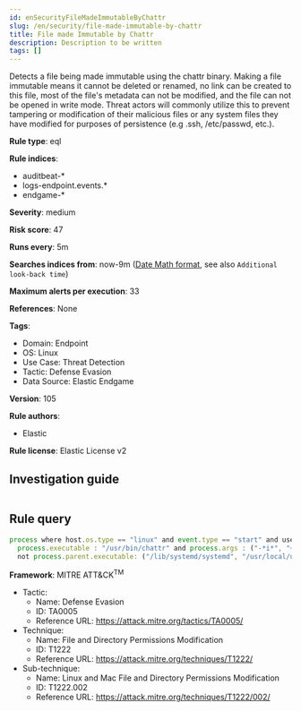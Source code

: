 ```yaml
---
id: enSecurityFileMadeImmutableByChattr
slug: /en/security/file-made-immutable-by-chattr
title: File made Immutable by Chattr
description: Description to be written
tags: []
---
```


<div id="file-made-immutable-by-chattr"></div>

Detects a file being made immutable using the chattr binary. Making a file immutable means it cannot be deleted or renamed, no link can be created to this file, most of the file's metadata can not be modified, and the file can not be opened in write mode. Threat actors will commonly utilize this to prevent tampering or modification of their malicious files or any system files they have modified for purposes of persistence (e.g .ssh, /etc/passwd, etc.).

**Rule type**: eql

**Rule indices**: 

* auditbeat-*
* logs-endpoint.events.*
* endgame-*

**Severity**: medium

**Risk score**: 47

**Runs every**: 5m

**Searches indices from**: now-9m ([Date Math format](((ref))/common-options.html#date-math), see also <DocLink id="enSecurityRulesUiCreate" section="set-the-rules-schedule">`Additional look-back time`</DocLink>)

**Maximum alerts per execution**: 33

**References**: None

**Tags**: 

* Domain: Endpoint
* OS: Linux
* Use Case: Threat Detection
* Tactic: Defense Evasion
* Data Source: Elastic Endgame

**Version**: 105

**Rule authors**: 

* Elastic

**Rule license**: Elastic License v2

## Investigation guide

```markdown

```

## Rule query

```js
process where host.os.type == "linux" and event.type == "start" and user.name == "root" and
  process.executable : "/usr/bin/chattr" and process.args : ("-*i*", "+*i*") and
  not process.parent.executable: ("/lib/systemd/systemd", "/usr/local/uems_agent/bin/*")

```

**Framework**: MITRE ATT&CK<sup>TM</sup>

* Tactic:
    * Name: Defense Evasion
    * ID: TA0005
    * Reference URL: https://attack.mitre.org/tactics/TA0005/
* Technique:
    * Name: File and Directory Permissions Modification
    * ID: T1222
    * Reference URL: https://attack.mitre.org/techniques/T1222/
* Sub-technique:
    * Name: Linux and Mac File and Directory Permissions Modification
    * ID: T1222.002
    * Reference URL: https://attack.mitre.org/techniques/T1222/002/

